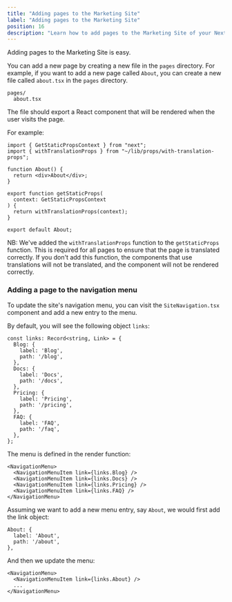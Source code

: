 ```yaml
---
title: "Adding pages to the Marketing Site"
label: "Adding pages to the Marketing Site"
position: 16
description: "Learn how to add pages to the Marketing Site of your Next.js Firebase application, and how to add them to the navigation menu."
---
```


Adding pages to the Marketing Site is easy.

You can add a new page by creating a new file in the `pages` directory. For example, if you want to add a new page called `About`, you can create a new file called `about.tsx` in the `pages` directory.

```
pages/
  about.tsx
```

The file should export a React component that will be rendered when the user visits the page.

For example:

```tsx title="pages/about.tsx"
import { GetStaticPropsContext } from "next";
import { withTranslationProps } from "~/lib/props/with-translation-props";

function About() {
  return <div>About</div>;
}

export function getStaticProps(
  context: GetStaticPropsContext
) {
  return withTranslationProps(context);
}

export default About;
```

NB: We've added the `withTranslationProps` function to the `getStaticProps` function. This is required for all pages to ensure that the page is translated correctly.
If you don't add this function, the components that use translations will not be translated, and the component will not be rendered correctly.

### Adding a page to the navigation menu

To update the site's navigation menu, you can visit the `SiteNavigation.tsx` component and add a new entry to the menu.

By default, you will see the following object `links`:

```tsx title="components/SiteNavigation.tsx"
const links: Record<string, Link> = {
  Blog: {
    label: 'Blog',
    path: '/blog',
  },
  Docs: {
    label: 'Docs',
    path: '/docs',
  },
  Pricing: {
    label: 'Pricing',
    path: '/pricing',
  },
  FAQ: {
    label: 'FAQ',
    path: '/faq',
  },
};
```

The menu is defined in the render function:

```tsx
<NavigationMenu>
  <NavigationMenuItem link={links.Blog} />
  <NavigationMenuItem link={links.Docs} />
  <NavigationMenuItem link={links.Pricing} />
  <NavigationMenuItem link={links.FAQ} />
</NavigationMenu>
```

Assuming we want to add a new menu entry, say `About`, we would first add the link object:

```tsx
About: {
  label: 'About',
  path: '/about',
},
```

And then we update the menu:

```tsx
<NavigationMenu>
  <NavigationMenuItem link={links.About} />
  ...
</NavigationMenu>
```
